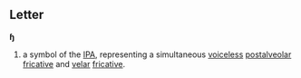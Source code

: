 ==Letter==
'''ɧ'''

#a symbol of the [[IPA]], representing a simultaneous [[voiceless]] [[postalveolar]] [[fricative]] and [[velar]] [[fricative]].